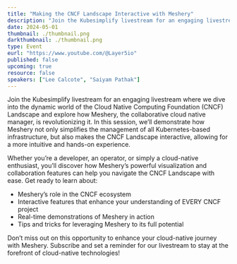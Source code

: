 ---
title: "Making the CNCF Landscape Interactive with Meshery"
description: "Join the Kubesimplify livestream for an engaging livestream where we dive into the dynamic world of the Cloud Native Computing Foundation (CNCF) Landscape and explore how Meshery, the collaborative cloud native manager, is revolutionizing it. In this session, we’ll demonstrate how Meshery not only simplifies the management of all Kubernetes-based infrastructure, but also makes the CNCF Landscape interactive, allowing for a more intuitive and hands-on experience."
date: 2024-05-01
thumbnail: ./thumbnail.png
darkthumbnail: ./thumbnail.png
type: Event
eurl: "https://www.youtube.com/@Layer5io"
published: false
upcoming: true
resource: false
speakers: ["Lee Calcote", "Saiyam Pathak"]
---

Join the Kubesimplify livestream for an engaging livestream where we dive into the dynamic world of the Cloud Native Computing Foundation (CNCF) Landscape and explore how Meshery, the collaborative cloud native manager, is revolutionizing it. In this session, we’ll demonstrate how Meshery not only simplifies the management of all Kubernetes-based infrastructure, but also makes the CNCF Landscape interactive, allowing for a more intuitive and hands-on experience.

Whether you’re a developer, an operator, or simply a cloud-native enthusiast, you’ll discover how Meshery’s powerful visualization and collaboration features can help you navigate the CNCF Landscape with ease. Get ready to learn about:
- Meshery’s role in the CNCF ecosystem
- Interactive features that enhance your understanding of EVERY CNCF project
- Real-time demonstrations of Meshery in action
- Tips and tricks for leveraging Meshery to its full potential


Don’t miss out on this opportunity to enhance your cloud-native journey with Meshery. Subscribe and set a reminder for our livestream to stay at the forefront of cloud-native technologies!


